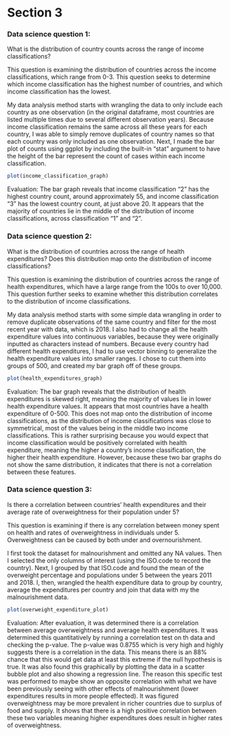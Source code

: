 
# Section 3
### Data science question 1: 
What is the distribution of country counts across the range of income classifications? 

This question is examining the distribution of countries across the income classifications, which range from 0-3. This question seeks to determine which income classification has the highest number of countries, and which income classification has the lowest. 

My data analysis method starts with wrangling the data to only include each country as one observation (in the original dataframe, most countries are listed multiple times due to several different observation years). Because income classification remains the same across all these years for each country, I was able to simply remove duplicates of country names so that each country was only included as one observation. Next, I made the bar plot of counts using ggplot by including the built-in “stat” argument to have the height of the bar represent the count of cases within each income classification. 

```r
plot(income_classification_graph)
```

Evaluation: 
The bar graph reveals that income classification “2” has the highest country count, around approximately 55, and income classification “3” has the lowest country count, at just above 20. It appears that the majority of countries lie in the middle of the distribution of income classifications, across classification “1” and “2”. 

### Data science question 2: 
What is the distribution of countries across the range of health expenditures? Does this distribution map onto the distribution of income classifications? 

This question is examining the distribution of countries across the range of health expenditures, which have a large range from the 100s to over 10,000. This question further seeks to examine whether this distribution correlates to the distribution of income classifications. 

My data analysis method starts with some simple data wrangling in order to remove duplicate observations of the same country and filter for the most recent year with data, which is 2018. I also had to change all the health expenditure values into continuous variables, because they were originally inputted as characters instead of numbers. Because every country had different health expenditures, I had to use vector binning to generalize the health expenditure values into smaller ranges. I chose to cut them into groups of 500, and created my bar graph off of these groups. 

```r
plot(health_expenditures_graph)
```

Evaluation: 
The bar graph reveals that the distribution of health expenditures is skewed right, meaning the majority of values lie in lower health expenditure values. It appears that most countries have a health expenditure of 0-500. This does not map onto the distribution of income classifications, as the distribution of income classifications was close to symmetrical, most of the values being in the middle two income classifications. This is rather surprising because you would expect that income classification would be positively correlated with health expenditure, meaning the higher a country’s income classification, the higher their health expenditure. However, because these two bar graphs do not show the same distribution, it indicates that there is not a correlation between these features. 

### Data science question 3: 
Is there a correlation between countries' health expenditures and their average rate of overweightness for their population under 5?

This question is examining if there is any correlation between money spent on health and rates of overweightness in individuals under 5. Overweightness can be caused by both under and overnourishment.

I first took the dataset for malnourishment and omitted any NA values. Then I selected the only columns of interest (using the ISO.code to record the country). Next, I grouped by that ISO.code and found the mean of the overweight percentage and populations under 5 between the years 2011 and 2018. I, then, wrangled the health expenditure data to group by country, average the expenditures per country and join that data with my the malnourishment data. 

```r
plot(overweight_expenditure_plot)
```

Evaluation:
After evaluation, it was determined there is a correlation between average overweightness and average health expenditures. It was determined this quantitatively by running a correlation test on th data and checking the p-value. The p-value was 0.8755 which is very high and highly suggests there is a correlation in the data. This means there is an 88% chance that this would get data at least this extreme if the null hypothesis is true. It was also found this graphically by plotting the data in a scatter bubble plot and also showing a regression line. The reason this specific test was performed to maybe show an opposite correlation with what we have been previously seeing with other effects of malnourishment (lower expenditures results in more people effected). It was figured overweightness may be more prevalent in richer countries due to surplus of food and supply. It shows that there is a high positive correlation between these two variables meaning higher expenditures does result in higher rates of overweightness.
